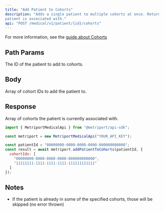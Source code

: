 ```yaml
---
title: "Add Patient to Cohorts"
description: "Adds a single patient to multiple cohorts at once. Returns all cohorts the 
patient is associated with."
api: "POST /medical/v1/patient/{id}/cohorts"
---
```


For more information, see the [guide about Cohorts](/medical-api/handling-data/cohorts)

## Path Params

<ParamField path="id" type="string" required>
  The ID of the patient to add to cohorts.
</ParamField>

## Body

<ParamField body="cohortIds" type="string[]" required>
  Array of cohort IDs to add the patient to.
</ParamField>

## Response

<ResponseField name="cohorts" type="Cohort[]" required>
  Array of cohorts the patient is currently associated with.
  <Expandable title="Cohort properties">
    <Snippet file="cohort-response.mdx" />
  </Expandable>
</ResponseField>

<ResponseExample>

```javascript Metriport SDK
import { MetriportMedicalApi } from "@metriport/api-sdk";

const metriport = new MetriportMedicalApi("YOUR_API_KEY");

const patientId = "00000000-0000-0000-0000-000000000000";
const result = await metriport.addPatientToCohorts(patientId, {
  cohortIds: [
    "00000000-0000-0000-0000-000000000000", 
    "11111111-1111-1111-1111-111111111111"
  ]
});
```

</ResponseExample>

<Snippet file="cohort-list-response.mdx" />

## Notes

- If the patient is already in some of the specified cohorts, those will be skipped (no error thrown)

